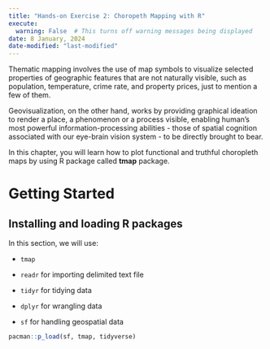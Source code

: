 ```yaml
---
title: "Hands-on Exercise 2: Choropeth Mapping with R"
execute:
  warning: False  # This turns off warning messages being displayed
date: 8 January, 2024
date-modified: "last-modified"
---
```


Thematic mapping involves the use of map symbols to visualize selected properties of geographic features that are not naturally visible, such as population, temperature, crime rate, and property prices, just to mention a few of them.

Geovisualization, on the other hand, works by providing graphical ideation to render a place, a phenomenon or a process visible, enabling human's most powerful information-processing abilities - those of spatial cognition associated with our eye-brain vision system - to be directly brought to bear.

In this chapter, you will learn how to plot functional and truthful choropleth maps by using R package called **tmap** package.

# Getting Started

## Installing and loading R packages

In this section, we will use:

-   `tmap`

-   `readr` for importing delimited text file

-   `tidyr` for tidying data

-   `dplyr` for wrangling data

-   `sf` for handling geospatial data

```r
pacman::p_load(sf, tmap, tidyverse)
```
